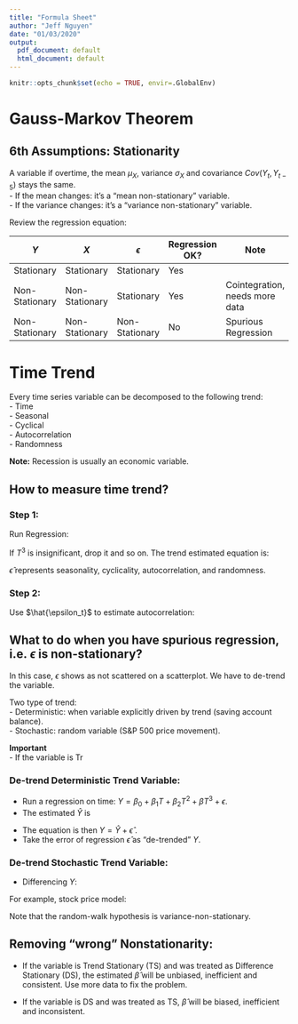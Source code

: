 ```yaml
---
title: "Formula Sheet"
author: "Jeff Nguyen"
date: "01/03/2020"
output:
  pdf_document: default
  html_document: default
---
```


```r
knitr::opts_chunk$set(echo = TRUE, envir=.GlobalEnv)
```

# **Gauss-Markov Theorem**  
## 6th Assumptions: Stationarity  

A variable if overtime, the mean $\mu_X$, variance $\sigma_X$ and covariance $Cov(Y_t, Y_{t-5})$ stays the same.  
- If the mean changes: it's a "mean non-stationary" variable.  
- If the variance changes: it's a "variance non-stationary" variable.  

Review the regression equation:  

\begin{equation}
  \begin{split}
    Y_t =& \beta_0 + \beta_1 X_t + \epsilon_t  \\
  \end{split}
\end{equation}
  
$Y$            | $X$              | $\epsilon$       | Regression OK? | Note                         
---            | ---              | ---              | ---            | ---        
Stationary     | Stationary       | Stationary       | Yes            |
Non-Stationary | Non-Stationary   | Stationary       | Yes            | Cointegration, needs more data          
Non-Stationary | Non-Stationary   | Non-Stationary   | No             | Spurious Regression
  
# **Time Trend**
Every time series variable can be decomposed to the following trend:  
- Time  
- Seasonal  
- Cyclical  
- Autocorrelation  
- Randomness  

**Note:** Recession is usually an economic variable.  

## How to measure time trend?  

### Step 1:  
Run Regression:  

\begin{equation}
  \begin{split}
    Y =& \beta_0 + \beta_1 T + \beta_2 T^2 + \beta T^3 + \epsilon  \\
    & \text{Note: Nothing beyond} \, T^3  \\
  \end{split}
\end{equation}
  
If $T^3$ is insignificant, drop it and so on. The trend estimated equation is:  

\begin{equation}
  \begin{split}
    \hat{Y} =& \hat{\beta_0} + \hat{\beta_1} T + \hat{\beta_2} T^2 + \hat{\beta_3} T^3  \\
    Y =& \hat{Y} + \epsilon  \\
  \end{split}
\end{equation}

$\hat{\epsilon}$ represents seasonality, cyclicality, autocorrelation, and randomness.
  
### Step 2:  
Use $\hat{\epsilon_t}$ to estimate autocorrelation:  

\begin{equation}
  \begin{split}
    \hat{\epsilon_t} =& \alpha_0 + \alpha_1 \hat{\epsilon_{t-1}}  \\
  \end{split}
\end{equation}
  
## What to do when you have spurious regression, i.e. $\epsilon$ is non-stationary?
  
In this case, $\epsilon$ shows as not scattered on a scatterplot. We have to de-trend the variable.
  
Two type of trend:  
- Deterministic: when variable explicitly driven by trend (saving account balance).  
- Stochastic: random variable (S&P 500 price movement).  

**Important**  
- If the variable is Tr

### De-trend Deterministic Trend Variable:  
- Run a regression on time: $Y = \beta_0 + \beta_1 T + \beta_2 T^2 + \beta T^3 + \epsilon$.  
- The estimated $\hat{Y}$ is

\begin{equation}
  \begin{split}
    \hat{Y} = \hat{\beta_0} + \hat{\beta_1} T + \hat{\beta_2} T^2 + \hat{\beta_3} T^3  \\
  \end{split}
\end{equation}
  
- The equation is then $Y = \hat{Y} + \hat{\epsilon}$ .
- Take the error of regression $\hat{\epsilon}$ as "de-trended" $Y$.  

### De-trend Stochastic Trend Variable:  
- Differencing $Y$:  

\begin{equation}
  \begin{split}
    \Delta Y =& Y_t - Y_{t-1}  \\
  \end{split}
\end{equation}
  
For example, stock price model:

\begin{equation}
  \begin{split}
    Y_t =& Y_{t-1} + \epsilon_t  \\
    &\text{via inspection:}   \\
    Y_t =& Y_0 + \sum_{i=0}^t \epsilon_i  \\
    &\text{thus:}  \\
    E[Y_t] =& Y_0  \quad \text{The model is mean-stationary.}  \\
    Var[Y_t] =& t \sigma_{\epsilon}^2  \quad \text{Variance non-stationary}  \\
  \end{split}
\end{equation}
  
Note that the random-walk hypothesis is variance-non-stationary.  
  
## Removing "wrong" Nonstationarity:  
  
- If the variable is Trend Stationary (TS) and was treated as Difference Stationary (DS), the estimated $\hat{\beta}$ will be unbiased, inefficient and consistent. Use more data to fix the problem.  
  
- If the variable is DS and was treated as TS, $\hat{\beta}$ will be biased, inefficient and inconsistent.
